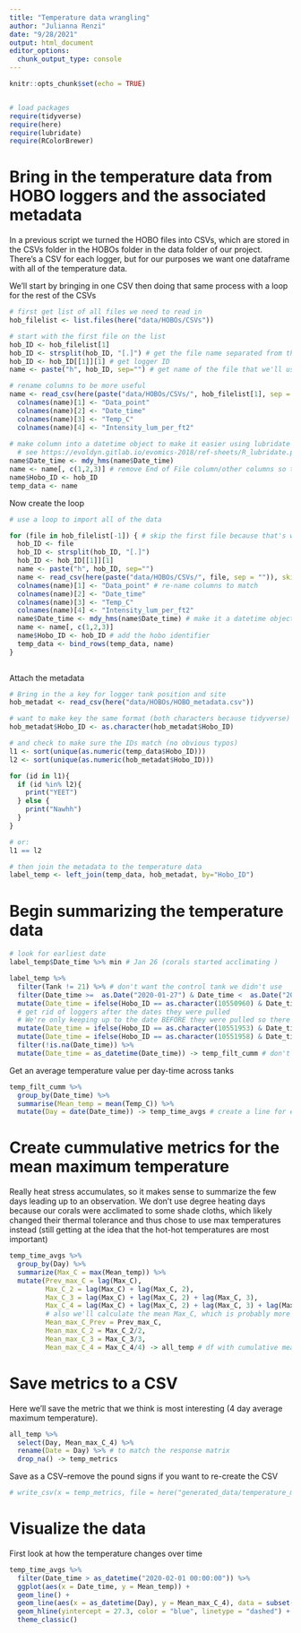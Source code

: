 ```yaml
---
title: "Temperature data wrangling"
author: "Julianna Renzi"
date: "9/28/2021"
output: html_document
editor_options: 
  chunk_output_type: console
---
```


```r
knitr::opts_chunk$set(echo = TRUE)


# load packages
require(tidyverse)
require(here)
require(lubridate)
require(RColorBrewer)
```

# Bring in the temperature data from HOBO loggers and the associated metadata

In a previous script we turned the HOBO files into CSVs, which are stored in the CSVs folder in the HOBOs folder in the data folder of our project. There's a CSV for each logger, but for our purposes we want one dataframe with all of the temperature data.

We'll start by bringing in one CSV then doing that same process with a loop for the rest of the CSVs

```r
# first get list of all files we need to read in
hob_filelist <- list.files(here("data/HOBOs/CSVs")) 

# start with the first file on the list
hob_ID <- hob_filelist[1] 
hob_ID <- strsplit(hob_ID, "[.]") # get the file name separated from the .csv extension
hob_ID <- hob_ID[[1]][1] # get logger ID
name <- paste("h", hob_ID, sep="") # get name of the file that we'll use to refer to the csv (h for HOBO)

# rename columns to be more useful
name <- read_csv(here(paste("data/HOBOs/CSVs/", hob_filelist[1], sep = "")), skip=1) 
  colnames(name)[1] <- "Data_point"
  colnames(name)[2] <- "Date_time"
  colnames(name)[3] <- "Temp_C" 
  colnames(name)[4] <- "Intensity_lum_per_ft2" 
  
# make column into a datetime object to make it easier using lubridate
  # see https://evoldyn.gitlab.io/evomics-2018/ref-sheets/R_lubridate.pdf for more details
name$Date_time <- mdy_hms(name$Date_time)
name <- name[, c(1,2,3)] # remove End of File column/other columns so they don't get wacky in a row bind
name$Hobo_ID <- hob_ID
temp_data <- name

```

Now create the loop

```r
# use a loop to import all of the data

for (file in hob_filelist[-1]) { # skip the first file because that's what we did above
  hob_ID <- file
  hob_ID <- strsplit(hob_ID, "[.]")
  hob_ID <- hob_ID[[1]][1]
  name <- paste("h", hob_ID, sep="")
  name <- read_csv(here(paste("data/HOBOs/CSVs/", file, sep = "")), skip=1) # read in each csv
  colnames(name)[1] <- "Data_point" # re-name columns to match
  colnames(name)[2] <- "Date_time"
  colnames(name)[3] <- "Temp_C"
  colnames(name)[4] <- "Intensity_lum_per_ft2" 
  name$Date_time <- mdy_hms(name$Date_time) # make it a datetime object
  name <- name[, c(1,2,3)] 
  name$Hobo_ID <- hob_ID # add the hobo identifier
  temp_data <- bind_rows(temp_data, name)
}
  

```

Attach the metadata

```r
# Bring in the a key for logger tank position and site
hob_metadat <- read_csv(here("data/HOBOs/HOBO_metadata.csv"))

# want to make key the same format (both characters because tidyverse)
hob_metadat$Hobo_ID <- as.character(hob_metadat$Hobo_ID)

# and check to make sure the IDs match (no obvious typos)
l1 <- sort(unique(as.numeric(temp_data$Hobo_ID)))
l2 <- sort(unique(as.numeric(hob_metadat$Hobo_ID)))

for (id in l1){
  if (id %in% l2){
    print("YEET")
  } else {
    print("Nawhh")
  }
} 

# or:
l1 == l2

# then join the metadata to the temperature data
label_temp <- left_join(temp_data, hob_metadat, by="Hobo_ID") 
```

# Begin summarizing the temperature data

```r
# look for earliest date
label_temp$Date_time %>% min # Jan 26 (corals started acclimating )

label_temp %>% 
  filter(Tank != 21) %>% # don't want the control tank we didn't use
  filter(Date_time >=  as.Date("2020-01-27") & Date_time <  as.Date("2020-02-26")) %>% # just the experiment dates (include acclimation period so we can do 5 day previous summaries)
  mutate(Date_time = ifelse(Hobo_ID == as.character(10550960) & Date_time >  as.Date("2020-02-22"), NA, Date_time)) %>% 
  # get rid of loggers after the dates they were pulled
  # We're only keeping up to the date BEFORE they were pulled so there's no air temperature values from when they were pulled out
  mutate(Date_time = ifelse(Hobo_ID == as.character(10551953) & Date_time >  as.Date("2020-02-05"), NA, Date_time)) %>% 
  mutate(Date_time = ifelse(Hobo_ID == as.character(10551958) & Date_time >  as.Date("2020-02-11"), NA, Date_time)) %>% 
  filter(!is.na(Date_time)) %>% 
  mutate(Date_time = as_datetime(Date_time)) -> temp_filt_cumm # don't know why I have to do this again, but they converted back to numbers

```

Get an average temperature value per day-time across tanks

```r
temp_filt_cumm %>% 
  group_by(Date_time) %>% 
  summarise(Mean_temp = mean(Temp_C)) %>% 
  mutate(Day = date(Date_time)) -> temp_time_avgs # create a line for each day-time (can be multiple loggers recording at the same date-time, but want one value as a mean across tanks)
```

# Create cummulative metrics for the mean maximum temperature

Really heat stress accumulates, so it makes sense to summarize the few days leading up to an observation. We don't use degree heating days because our corals were acclimated to some shade cloths, which likely changed their thermal tolerance and thus chose to use max temperatures instead (still getting at the idea that the hot-hot temperatures are most important)

```r
temp_time_avgs %>% 
  group_by(Day) %>% 
  summarize(Max_C = max(Mean_temp)) %>% 
  mutate(Prev_max_C = lag(Max_C), 
         Max_C_2 = lag(Max_C) + lag(Max_C, 2),
         Max_C_3 = lag(Max_C) + lag(Max_C, 2) + lag(Max_C, 3),
         Max_C_4 = lag(Max_C) + lag(Max_C, 2) + lag(Max_C, 3) + lag(Max_C, 4), # stop at 4 because that's the max amount of time we have before the first observation
         # also we'll calculate the mean Max_C, which is probably more understandable (daily value)
         Mean_max_C_Prev = Prev_max_C,
         Mean_max_C_2 = Max_C_2/2,
         Mean_max_C_3 = Max_C_3/3,
         Mean_max_C_4 = Max_C_4/4) -> all_temp # df with cumulative mean max temperatures of preceding days 

```

# Save metrics to a CSV

Here we'll save the metric that we think is most interesting (4 day average maximum temperature).

```r
all_temp %>% 
  select(Day, Mean_max_C_4) %>% 
  rename(Date = Day) %>% # to match the response matrix
  drop_na() -> temp_metrics

```

Save as a CSV--remove the pound signs if you want to re-create the CSV

```r
# write_csv(x = temp_metrics, file = here("generated_data/temperature_metrics.csv"))
```


# Visualize the data

First look at how the temperature changes over time

```r
temp_time_avgs %>% 
  filter(Date_time > as_datetime("2020-02-01 00:00:00")) %>% 
  ggplot(aes(x = Date_time, y = Mean_temp)) +
  geom_line() +
  geom_line(aes(x = as_datetime(Day), y = Mean_max_C_4), data = subset(all_temp, Day > as_datetime("2020-01-31")), color = "red") +
  geom_hline(yintercept = 27.3, color = "blue", linetype = "dashed") + # this is the Heron monthly mean water temp according to: https://seatemperature.info/heron-island-water-temperature.html and also Jesse + Gus
  theme_classic()
```



